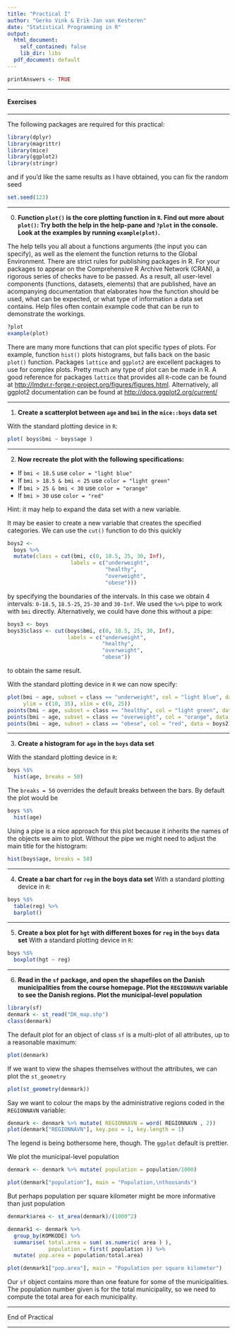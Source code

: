 ```yaml
---
title: "Practical I"
author: "Gerko Vink & Erik-Jan van Kesteren"
date: "Statistical Programming in R"
output:
  html_document: 
    self_contained: false
    lib_dir: libs
  pdf_document: default
---
```



```r
printAnswers <- TRUE

```


---

#### Exercises

---

The following packages are required for this practical:

```r
library(dplyr)
library(magrittr)
library(mice)
library(ggplot2)
library(stringr)
```

and if you'd like the same results as I have obtained, you can fix the random seed

```r
set.seed(123)
```

---

0. **Function `plot()` is the core plotting function in `R`. Find out more about `plot()`: Try both the help in the help-pane and `?plot` in the console. Look at the examples by running `example(plot)`.**

The help tells you all about a functions arguments (the input you can specify), as well as the element the function returns to the Global Environment. There are strict rules for publishing packages in R. For your packages to appear on the Comprehensive R Archive Network (CRAN), a rigorous series of checks have to be passed. As a result, all user-level components (functions, datasets, elements) that are published, have an acompanying documentation that elaborates how the function should be used, what can be expected, or what type of information a data set contains. Help files often contain example code that can be run to demonstrate the workings. 

```r
?plot
example(plot)
```

There are many more functions that can plot specific types of plots. For example, function `hist()` plots histograms, but falls back on the basic `plot()` function. Packages `lattice` and `ggplot2` are excellent packages to use for complex plots. Pretty much any type of plot can be made in R. A good reference for packages `lattice` that provides all `R`-code can be found at [http://lmdvr.r-forge.r-project.org/figures/figures.html](http://lmdvr.r-forge.r-project.org/figures/figures.html). Alternatively, all ggplot2 documentation can be found at [http://docs.ggplot2.org/current/](http://docs.ggplot2.org/current/)

---

1. **Create a scatterplot between `age` and `bmi` in the `mice::boys` data set**

With the standard plotting device in `R`:

```r
plot( boys$bmi ~ boys$age )
```
---

2. **Now recreate the plot with the following specifications:**

- If `bmi < 18.5` use `color = "light blue"`
- If `bmi > 18.5 & bmi < 25` use `color = "light green"`
- If `bmi > 25 & bmi < 30` use `color = "orange"`
- If `bmi > 30` use `color = "red"`

Hint: it may help to expand the data set with a new variable. 

It may be easier to create a new variable that creates the specified categories. We can use the `cut()` function to do this quickly

```r
boys2 <- 
  boys %>%
  mutate(class = cut(bmi, c(0, 18.5, 25, 30, Inf),
                    labels = c("underweight",
                               "healthy",
                               "overweight",
                               "obese")))
```

by specifying the boundaries of the intervals. In this case we obtain 4 intervals: `0-18.5`, `18.5-25`, `25-30` and `30-Inf`. We used the `%>%` pipe to work with `bmi` directly. Alternatively, we could have done this without a pipe:

```r
boys3 <- boys
boys3$class <- cut(boys$bmi, c(0, 18.5, 25, 30, Inf), 
                   labels = c("underweight",
                              "healthy",
                              "overweight",
                              "obese"))
```

to obtain the same result. 

With the standard plotting device in `R` we can now specify:

```r
plot(bmi ~ age, subset = class == "underweight", col = "light blue", data = boys2, 
     ylim = c(10, 35), xlim = c(0, 25))
points(bmi ~ age, subset = class == "healthy", col = "light green", data = boys2)
points(bmi ~ age, subset = class == "overweight", col = "orange", data = boys2)
points(bmi ~ age, subset = class == "obese", col = "red", data = boys2)
```
---

3. **Create a histogram for `age` in the `boys` data set**

With the standard plotting device in `R`:

```r
boys %$%
  hist(age, breaks = 50)
```

The `breaks = 50` overrides the default breaks between the bars. By default the plot would be

```r
boys %$%
  hist(age)
```
Using a pipe is a nice approach for this plot because it inherits the names of the objects we aim to plot. Without the pipe we might need to adjust the main title for the histogram:

```r
hist(boys$age, breaks = 50)
```

---

4. **Create a bar chart for `reg` in the boys data set**
With a standard plotting device in `R`:

```r
boys %$%
  table(reg) %>%
  barplot()
```

---

5. **Create a box plot for `hgt` with different boxes for `reg` in the `boys` data set**
With a standard plotting device in `R`:

```r
boys %$%
  boxplot(hgt ~ reg)
```


<!-- --- -->

<!-- 6. **Create a density plot for `age` with different curves for boys from the `city` and boys from rural areas (`!city`).** -->
<!-- With a standard plotting device in `R`: -->

<!-- ```{r cache=TRUE} -->
<!-- d1 <- boys %>% -->
<!--   subset(reg == "city") %$% -->
<!--   density(age) -->
<!-- d2 <- boys %>% -->
<!--   subset(reg != "city") %$%  -->
<!--   density(age) -->

<!-- plot(d1, col = "red", ylim = c(0, .08))  -->
<!-- lines(d2, col = "blue")  -->

<!-- ``` -->

<!-- The above plot can also be generated without pipes, but results in an *ugly* main title. You may edit the title via the `main` argument in the `plot()` function. -->

<!-- ```{r cache=TRUE} -->
<!-- plot(density(boys$age[!is.na(boys$reg) & boys$reg == "city"]),  -->
<!--      col = "red",  -->
<!--      ylim = c(0, .08)) -->
<!-- lines(density(boys$age[!is.na(boys$reg) & boys$reg != "city"]),  -->
<!--       col = "blue") -->
<!-- ``` -->

<!-- With `ggplot2` everything looks much nicer: -->

<!-- ```{r cache=TRUE} -->
<!-- boys %>% -->
<!--   mutate(area = ifelse(reg == "city", "city", "rural")) %>% -->
<!--   filter(!is.na(area)) %>% -->
<!--   ggplot(aes(age, fill = area)) + -->
<!--   geom_density(alpha = .3) # some transparency -->
<!-- ``` -->

<!-- --- -->

<!-- 7. **Create a diverging bar chart for `hgt` in the `boys` data set, that displays for every `age` year that year's mean height in deviations from the overall average `hgt`** -->

<!-- Let's not make things too complicated and just focus on `ggplot2`: -->

<!-- ```{r} -->
<!-- boys %>% -->
<!--   mutate(Hgt = hgt - mean(hgt, na.rm = TRUE), -->
<!--          Age = cut(age, 0:22, labels = 0:21)) %>% -->
<!--   aggregate(Hgt ~ Age, data = ., mean) %>% #specify data = . to allow formula -->
<!--   mutate(Diff = cut(Hgt, c(-Inf, 0, Inf), -->
<!--                     labels = c("Below Average", "Above Average"))) %>% -->
<!--   ggplot(aes(x = Age, y = Hgt, fill = Diff)) +  -->
<!--   geom_bar(stat = "identity") + -->
<!--   coord_flip() -->
<!-- ``` -->

<!-- We can clearly see that the average height in the group is reached just before age 7. The `aggregate()` function is used to return the `mean()` of deviation `Hgt` for every group in `Age`.  -->

<!-- For example, if we would like the mean height `hgt` for every region `reg` in the `boys` data, we could call: -->

<!-- ```{r} -->
<!-- boys %>% -->
<!--   aggregate(hgt ~ reg, data = ., FUN = mean) -->
<!-- ``` -->

<!-- We have to specify `data = .` in order to allow for the formula-style call to `aggregate()` - where the method is of class `formula`. However, the data set `boys` is parsed down the pipe as an object of class `data.frame`. The default evaluation of argument would therefore be -->
<!-- ```{r eval=FALSE} -->
<!-- aggregate(x, by, FUN) -->
<!-- ``` -->

<!-- and in the pipe this is by default evaluated as  -->

<!-- ```{r eval=FALSE} -->
<!-- aggregate(., hgt ~ reg, mean) -->
<!-- ``` -->

<!-- where `.` is the object parsed down the pipe. This `.` is automatically evaluated as the first argument, unless otherwise specified by the user. In most cases this works because the data is usually the first argument that is evaluated in a function. However, the result is not a valid call to `aggregate()` because the object we're parsing down the pipe has class `data.frame`. `aggregate()` would therefor try to run `aggregate.data.frame()`, but our code dictates an evaluation of the formula call. By assigning the `.` to `data = .`, we specifically call for a `formula` evaluation of `aggregate()`. This solves the mismatch and forces `aggregate()` to conform to class `formula`: -->
<!-- ```{r eval=FALSE} -->
<!-- aggregate(formula, data, FUN) -->
<!-- ``` -->

<!-- which is evaluated as  -->

<!-- ```{r eval=FALSE} -->
<!-- aggregate(hgt ~ reg, data = ., mean) -->
<!-- ``` -->
<!-- in the pipe. Problem solved! -->

<!-- The specifics about calling functions and evaluating their arguments can always be found in the help. Try `?aggregate` to see all forms this function's call may take.  -->


---

6. **Read in the `sf` package, and open the shapefiles on the Danish municipalities from the course homepage. Plot the `REGIONNAVN` variable to see the Danish regions. Plot the municipal-level population**
```r
library(sf)
denmark <- st_read("DK_map.shp")
class(denmark)
```

The default plot for an object of class `sf` is a multi-plot of all attributes, up to a reasonable maximum:
```r
plot(denmark)
```

If we want to view the shapes themselves without the attributes, we can plot the `st_geometry`
```r
plot(st_geometry(denmark))
```


Say we want to colour the maps by the administrative regions coded in the `REGIONNAVN` variable:
```r
denmark <- denmark %>% mutate( REGIONNAVN = word( REGIONNAVN , 2))
plot(denmark["REGIONNAVN"], key.pos = 1, key.length = 1)
```

The legend is being bothersome here, though. The `ggplot` default is prettier.

We plot the municipal-level population

```r
denmark <- denmark %>% mutate( population = population/1000) 

plot(denmark["population"], main = "Population,\nthousands")
```

But perhaps population per square kilometer might be more informative than just population
```r
denmark$area <- st_area(denmark)/(1000^2)

denmark1 <- denmark %>% 
  group_by(KOMKODE) %>% 
  summarise( total.area = sum( as.numeric( area ) ), 
             population = first( population )) %>% 
  mutate( pop.area = population/total.area)

plot(denmark1["pop.area"], main = "Population per square kilometer")
```

Our `sf` object contains more than one feature for some of the municipalities. The population number given is for the total municipality, so we need to compute the total area for each municipality. 

---

End of Practical

---


